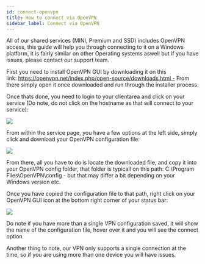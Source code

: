 ```yaml
---
id: connect-openvpn
title: How to connect via OpenVPN
sidebar_label: Connect via OpenVPN
---
```


All of our shared services (MINI, Premium and SSD) includes OpenVPN access, this guide will help you through connecting to it on a Windows platform, it is fairly similar on other Operating systems aswell but if you have issues, please contact our support team.

First you need to install OpenVPN GUI by downloading it on this link: https://openvpn.net/index.php/open-source/downloads.html - From there simply open it once downloaded and run through the installer process.

Once thats done, you need to login to your clientarea and click on your service (Do note, do not click on the hostname as that will connect to your service):

![](http://i.imgur.com/92Je4Sn.png)

From within the service page, you have a few options at the left side, simply click and download your OpenVPN configuration file:

![](http://i.imgur.com/TDdrNkY.png)

From there, all you have to do is locate the downloaded file, and copy it into your OpenVPN config folder, that folder is typicall on this path: C:\Program Files\OpenVPN\config - but that may differ a bit depending on your Windows version etc.

Once you have copied the configuration file to that path, right click on your OpenVPN GUI icon at the bottom right corner of your status bar:

![](http://i.imgur.com/8tSeT32.png)

Do note if you have more than a single VPN configuration saved, it will show the name of the configuration file, hover over it and you will see the connect option.

Another thing to note, our VPN only supports a single connection at the time, so if you are using more than one device you will have issues.


<Ticket />
